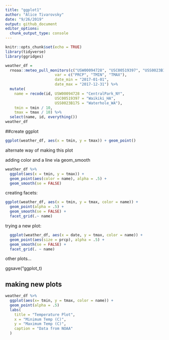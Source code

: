 ```yaml
---
title: "ggplot1"
author: "Alice Tivarovsky"
date: "9/26/2019"
output: github_document
editor_options: 
  chunk_output_type: console
---
```


```r
knitr::opts_chunk$set(echo = TRUE)
library(tidyverse)
library(ggridges)
```

```r
weather_df = 
  rnoaa::meteo_pull_monitors(c("USW00094728", "USC00519397", "USS0023B17S"),
                      var = c("PRCP", "TMIN", "TMAX"), 
                      date_min = "2017-01-01",
                      date_max = "2017-12-31") %>%
  mutate(
    name = recode(id, USW00094728 = "CentralPark_NY", 
                      USC00519397 = "Waikiki_HA",
                      USS0023B17S = "Waterhole_WA"),
    tmin = tmin / 10,
    tmax = tmax / 10) %>%
  select(name, id, everything())
weather_df
```

##create ggplot

```r
ggplot(weather_df, aes(x = tmin, y = tmax)) + geom_point()

```

alternate way of making this plot

adding color and a line via geom_smooth

```r
weather_df %>% 
  ggplot(aes(x = tmin, y = tmax)) + 
  geom_point(aes(color = name), alpha = .5) +
  geom_smooth(se = FALSE)
```

creating facets: 

```r
ggplot(weather_df, aes(x = tmin, y = tmax, color = name)) + 
  geom_point(alpha = .5) +
  geom_smooth(se = FALSE) + 
  facet_grid(.~ name)
```

trying a new plot: 

```r
  ggplot(weather_df, aes(x = date, y = tmax, color = name)) + 
  geom_point(aes(size = prcp), alpha = .5) +
  geom_smooth(se = FALSE) + 
  facet_grid(. ~ name)
```

other plots...

ggsave("ggplot_t)

## making new plots
```r
weather_df %>% 
  ggplot(aes(x= tmin, y = tmax, color = name)) +
  geom_point(alpha = .5)
  labs(
    title = "Temperature Plot", 
    x = "Minimum Temp (C)",
    y = "Maximum Temp (C)",
    caption = "Data from NOAA"
  )
```

